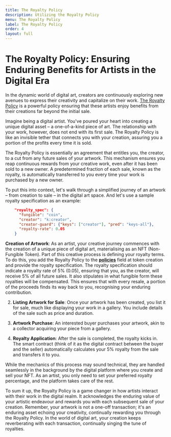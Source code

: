 ```yaml
---
title: The Royalty Policy
description: Utilizing the Royalty Policy
menu: The Royalty Policy
label: The Royalty Policy
order: 4
layout: full
---
```


# The Royalty Policy: Ensuring Enduring Benefits for Artists in the Digital Era

In the dynamic world of digital art, creators are continuously exploring new
avenues to express their creativity and capitalize on their work.
[The Royalty Policy](https://github.com/kadena-io/marmalade/blob/v2/pact/concrete-policies/royalty-policy/royalty-policy-v1.pact)
is a powerful policy ensuring that these artists enjoy benefits from their
creations far beyond the initial sale.

Imagine being a digital artist. You've poured your heart into creating a unique
digital asset – a one-of-a-kind piece of art. The relationship with your work,
however, does not end with its first sale. The Royalty Policy is like an
invisible tether that connects you with your creation, assuring you a portion of
the profits every time it is sold.

The Royalty Policy is essentially an agreement that entitles you, the creator,
to a cut from any future sales of your artwork. This mechanism ensures you reap
continuous rewards from your creative work, even after it has been sold to a new
owner. A predetermined fraction of each sale, known as the royalty, is
automatically transferred to you every time your work is purchased by a new
owner.

To put this into context, let's walk through a simplified journey of an artwork
– from creation to sale – in the digital art space. And let's use a sample
royalty specification as an example:

```json
    "royalty_spec": {
      "fungible": "coin",
      "creator": "k:creator",
      "creator-guard": {"keys": ["creator"], "pred": "keys-all"},
      "royalty-rate": 0.05
    }
```

**Creation of Artwork**: As an artist, your creative journey commences with the
creation of a unique piece of digital art, materialising as an NFT (Non-Fungible
Token). Part of this creative process is defining your royalty terms. To do
this, you add the Royalty Policy to the
**[policies](https://github.com/kadena-io/marmalade/blob/v2/pact/ledger.pact#L201C20-L201C20)**
field at token creation and provide the royalty specification. The royalty
specification should indicate a royalty rate of 5% (0.05), ensuring that you, as
the creator, will receive 5% of all future sales. It also stipulates in what
fungible form these royalties will be compensated. This ensures that with every
resale, a portion of the proceeds finds its way back to you, recognising your
enduring contribution.

2.  **Listing Artwork for Sale**: Once your artwork has been created, you list
    it for sale, much like displaying your work in a gallery. You include
    details of the sale such as price and duration.

3.  **Artwork Purchase**: An interested buyer purchases your artwork, akin to a
    collector acquiring your piece from a gallery.

4.  **Royalty Application**: After the sale is completed, the royalty kicks in.
    The smart contract (think of it as the digital contract between the buyer
    and the seller) automatically calculates your 5% royalty from the sale and
    transfers it to you.

While the mechanics of this process may sound technical, they are handled
seamlessly in the background by the digital platform where you create and sell
your NFT. As an artist, you only need to set your preferred royalty percentage,
and the platform takes care of the rest.

To sum it up, the Royalty Policy is a game changer in how artists interact with
their work in the digital realm. It acknowledges the enduring value of your
artistic endeavour and rewards you with each subsequent sale of your creation.
Remember, your artwork is not a one-off transaction; it's an enduring asset
echoing your creativity, continually rewarding you through the Royalty Policy.
In the world of digital art, your creation keeps reverberating with each
transaction, continually singing the tune of royalties.
